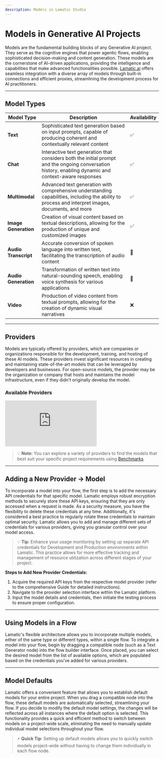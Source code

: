 ```yaml
---
description: Models in Lamatic Studio
---
```


# **Models in Generative AI Projects**

Models are the fundamental building blocks of any Generative AI project. They serve as the cognitive engines that power agentic flows, enabling sophisticated decision-making and content generation. These models are the cornerstone of AI-driven applications, providing the intelligence and capabilities that make advanced functionalities possible. [Lamatic.ai](http://Lamatic.ai) offers seamless integration with a diverse array of models through built-in connections and efficient proxies, streamlining the development process for AI practitioners.

---

## **Model Types**

| **Model Type**     | **Description**                                                                                                                                       | **Availability** |
|--------------------|-------------------------------------------------------------------------------------------------------------------------------------------------------|------------------|
| **Text**           | Sophisticated text generation based on input prompts, capable of producing coherent and contextually relevant content                                  | ✅                |
| **Chat**           | Interactive text generation that considers both the initial prompt and the ongoing conversation history, enabling dynamic and context-aware responses | ✅                |
| **Multimodal**     | Advanced text generation with comprehensive understanding capabilities, including the ability to process and interpret images, documents, and more     | ✅                |
| **Image Generation** | Creation of visual content based on textual descriptions, allowing for the production of unique and customized images                                | ✅                |
| **Audio Transcript** | Accurate conversion of spoken language into written text, facilitating the transcription of audio content                                           | 🚧               |
| **Audio Generation**  | Transformation of written text into natural-sounding speech, enabling voice synthesis for various applications                                     | 🚧               |
| **Video**             | Production of video content from textual prompts, allowing for the creation of dynamic visual narratives                                           | ❌                |

---

## **Providers**

Models are typically offered by providers, which are companies or organizations responsible for the development, training, and hosting of these AI models. These providers invest significant resources in creating and maintaining state-of-the-art models that can be leveraged by developers and businesses. For open-source models, the provider may be the organization or company that hosts and maintains the model infrastructure, even if they didn't originally develop the model.
### Available Providers

<div className="relative w-full h-[1100px] overflow-hidden">
    <iframe
        className="absolute top-0 left-0 w-full h-full overflow-x-hidden"
        src="https://airtable.com/embed/app3p6bgbAipAiEOX/shrpj5NrkMJARowJU"
        frameBorder="0"
        allowFullScreen
    ></iframe>
</div>

> 💡 **Note**: You can explore a variety of providers to find the models that best suit your specific project requirements using [Benchmarks](/ ).

---

## **Adding a New Provider → Model**

To incorporate a model into your flow, the first step is to add the necessary API credentials for that specific model. Lamatic employs robust encryption methods to securely store these API keys, ensuring that they are only accessed when a request is made. As a security measure, you have the flexibility to delete these credentials at any time. Additionally, it's considered a best practice to regularly rotate these credentials to maintain optimal security. Lamatic allows you to add and manage different sets of credentials for various providers, giving you granular control over your model access.

> 💡 **Tip**: Enhance your usage monitoring by setting up separate API credentials for Development and Production environments within Lamatic. This practice allows for more effective tracking and management of resource utilization across different stages of your project.

**Steps to Add New Provider Credentials:**

1. Acquire the required API keys from the respective model provider (refer to the comprehensive Guide for detailed instructions).
2. Navigate to the provider selection interface within the Lamatic platform.
3. Input the model details and credentials, then initiate the testing process to ensure proper configuration.

---

## **Using Models in a Flow**

Lamatic's flexible architecture allows you to incorporate multiple models, either of the same type or different types, within a single flow. To integrate a model into your flow, begin by dragging a compatible node (such as a Text Generator node) into the flow builder interface. Once placed, you can select the desired model from the list of available options, which are populated based on the credentials you've added for various providers.

---

## **Model Defaults**

Lamatic offers a convenient feature that allows you to establish default models for your entire project. When you drag a compatible node into the flow, these default models are automatically selected, streamlining your flow. If you decide to modify the default model settings, the changes will be reflected across all instances where the default option is selected. This functionality provides a quick and efficient method to switch between models on a project-wide scale, eliminating the need to manually update individual model selections throughout your flow.

> ⚡ **Quick Tip**: Setting up default models allows you to quickly switch models project-wide without having to change them individually in each flow node.